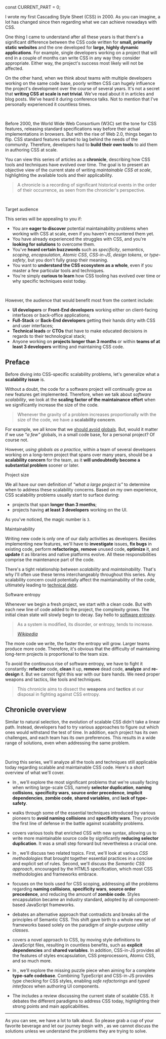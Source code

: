 

const CURRENT_PART = 0;


<TOC current={CURRENT_PART} />

I wrote my first Cascading Style Sheet (CSS) in 2000. As you can imagine, a lot has changed since then regarding what we can achieve nowadays with CSS.

One thing I came to understand after all these years is that there's a significant difference between the CSS code written for **small, primarily static websites** and the one developed for **large, highly dynamic applications**. For example, single developers working on a project that will end in a couple of months can write CSS in any way they consider appropriate. Either way, the project's success most likely will not be affected.

On the other hand, when we think about teams with multiple developers working on the same code base, poorly written CSS can hugely influence the project's development over the course of several years. It's not a secret that **writing CSS at scale is not trivial**. We've read about it in articles and blog posts. We've heard it during conference talks. Not to mention that I've personally experienced it countless times.

<br />

Before 2000, the World Wide Web Consortium (W3C) set the tone for CSS features, releasing standard specifications way before their actual implementations in browsers. But with the rise of Web 2.0, things began to flip. CSS standard features started to lag behind the needs of the community. Therefore, developers had to **build their own tools** to aid them in authoring CSS at scale.

You can view this series of articles as a **chronicle**, describing how CSS tools and techniques have evolved over time. The goal is to present an objective view of the current state of writing _maintainable CSS at scale_, highlighting the available tools and their applicability.

> A chronicle is a recording of significant historical events in the order of their occurrence, as seen from the chronicler's perspective.

<Figure
  width="grid"
  caption="Timeline of scalable CSS evolution milestones and turning points"
>
  <ThemedImg
    light={img_light.src}
    dark={img_dark.src}
    width={1920}
    height={878}
    alt="Timeline of scalable CSS evolution, depicting important milestones such as good practices, CSS processors, CSS methodologies, styles encapsulation, but also turning points like Atomic CSS (in green) and CSS-in-JS (in yellow), branching from the main timeline of Semantic CSS (in blue)"
  />
</Figure>

<br />

<Subheading>Target audience</Subheading>

This series will be appealing to you if:

- You are **eager to discover** potential maintainability problems when working with CSS at scale, even if you haven't encountered them yet.
- You have already experienced the struggles with CSS, and you're **looking for solutions** to overcome them.
- You've **heard certain buzzwords** such as _specificity_, _semantics_, _scoping_, _encapsulation_, _Atomic CSS_, _CSS-in-JS_, _design tokens_, or _type-safety_, but you don't fully grasp their meaning.
- You want to **understand the CSS ecosystem as a whole**, even if you master a few particular tools and techniques.
- You're simply **curious to learn** how CSS tooling has evolved over time or why specific techniques exist today.

<br />

However, the audience that would benefit most from the content include:

- **UI developers** or **Front-End developers** working either on client-facing interfaces or back-office applications;
- **Full-Stack** or **Back-End developers** getting their hands dirty with CSS and user interfaces;
- **Technical leads** or **CTOs** that have to make educated decisions in regards to their technological stack;
- Anyone working on **projects longer than 3 months** or within **teams of at least 3 developers** writting and maintaining CSS code.

## Preface

Before diving into CSS-specific scalability problems, let's generalize what a **scalability issue** is.

Without a doubt, the code for a software project will continually grow as new features get implemented. Therefore, when we talk about _software scalability_, we look at the **scaling factor of the maintainance effort** when we significantly increase the size of the code.

> Whenever the gravity of a problem increases proportionally with the size of the code, we have a **scalability concern**.

For example, we all know that we [should avoid globals](https://www.oreilly.com/library/view/maintainable-javascript/9781449328092/ch06.html). But, would it matter if we use _"a few"_ globals, in a small code base, for a personal project? Of course not.

However, _using globals as a practice_, within a team of several developers working on a long-term project that spans over many years, should be a **scalability concern** for the team, as it **will undoubtedly become a substantial problem** sooner or later.

<Subheading>Project size</Subheading>

We all have our own definition of _"what a large project is"_ to determine when to address these scalability concerns. Based on my own experience, CSS scalability problems usually start to surface during:

- projects that span **longer than 3 months**;
- projects having **at least 3 developers** working on the UI.

As you've noticed, the magic number is `3`.

<Subheading>Maintainability</Subheading>

Writing new code is only one of our daily activities as developers. Besides implementing new features, we'll have to **investigate** issues, **fix bugs** in existing code, perform **refactorings**, **remove** unused code, **optimize** it, and **update** it as libraries and native platforms evolve. All these responsibilities comprise the maintenance part of the code.

There's a tight relationship between _scalability_ and _maintainability_. That's why I'll often use these terms interchangeably throughout this series. Any scalability concern could potentially affect the maintainability of the code, ultimately leading to [technical debt](/blog/tech-debt-tech-loan).

<Subheading>Software entropy</Subheading>

Whenever we begin a fresh project, we start with a clean code. But with each new line of code added to the project, the complexity grows. The initial clean state will slowly begin to decay. Say hello to [software entropy](https://en.wikipedia.org/wiki/Software_entropy).

<Quote>
  <blockquote cite="https://en.wikipedia.org/wiki/Software_entropy">
    <p>As a system is modified, its disorder, or entropy, tends to increase.</p>
    <figcaption>
      <cite>
        <a href="https://en.wikipedia.org/wiki/Software_entropy#:~:text=as%20a%20system%20is%20modified%2C%20its%20disorder%2C%20or%20entropy%2C%20tends%20to%20increase">
          Wikipedia
        </a>
      </cite>
    </figcaption>
  </blockquote>
</Quote>

The more code we write, the faster the entropy will grow. Larger teams produce more code. Therefore, it's obvious that the difficulty of maintaining long-term projects is proportional to the team size.

To avoid the continuous rise of software entropy, we have to fight it constantly: **refactor** code, **clean** it up, **remove** dead code, **analyze** and **re-design** it. But we cannot fight this war with our bare hands. We need proper weapons and tactics, like tools and techniques.

> This chronicle aims to dissect the **weapons** and **tactics** at our disposal in fighting against CSS entropy.

## Chronicle overview

Similar to natural selection, the evolution of scalable CSS didn't take a linear path. Instead, developers had to try various approaches to figure out which ones would withstand the test of time. In addition, each project has its own challenges, and each team has its own preferences. This results in a wide range of solutions, even when addressing the same problem.

<br />

During this series, we'll analyze all the tools and techniques still applicable today regarding scalable and maintainable CSS code. Here's a short overview of what we'll cover.

- In **<LinkTo part={1} />**, we'll explore the most significant problems that we're usually facing when writing large-scale CSS, namely **selector duplication**, **naming collisions**, **specificity wars**, **source order precedence**, **implicit dependencies**, **zombie code**, **shared variables**, and **lack of type-safety**.

- **<LinkTo part={2} />** walks through some of the essential techniques introduced by various pioneers to **avoid naming collisions** and **specificity wars**. They provide the first line of defense in the battle against scalability problems.

- **<LinkTo part={3} />** covers various tools that enriched CSS with new syntax, allowing us to write more maintainable source code by significantly **reducing selector duplication**. It was a small step forward but nevertheless a crucial one.

- In **<LinkTo part={4} />**, we'll discuss two related topics. First, we'll look at various _CSS methodologies_ that brought together essential practices in a concise and explicit set of rules. Second, we'll discuss the _Semantic CSS approach_, encouraged by the HTML5 specification, which most CSS methodologies and frameworks embrace.

- **<LinkTo part={5} />** focuses on the tools used for CSS scoping, addressing all the problems regarding **naming collisions**, **specificity wars**, **source order precedence**, and reducing the amount of **zombie code**. Styles encapsulation became an industry standard, adopted by all component-based JavaScript frameworks.

- **<LinkTo part={6} />** debates an alternative approach that contradicts and breaks all the principles of Semantic CSS. This shift gave birth to a whole new set of frameworks based solely on the paradigm of _single-purpose utility classes_.

- **<LinkTo part={7} />** covers a novel approach to CSS, by moving style definitions to JavaScript files, resulting in countless benefits, such as **explicit dependencies** and **shared variables**. In addition, CSS-in-JS provides all the features of styles encapsulation, CSS preprocessors, Atomic CSS, and so much more.

- In **<LinkTo part={8} />**, we'll explore the missing puzzle piece when aiming for a complete **type-safe codebase**. Combining TypeScript and CSS-in-JS provides type checking for CSS styles, enabling _safe refactorings_ and _typed interfaces_ when authoring UI components.

- The **<LinkTo part={9} />** includes a review discussing the current state of scalable CSS. It debates the different paradigms to address CSS today, highlighting their strong points and main applicabilities.

---

As you can see, we have a lot to talk about. So please grab a cup of your favorite beverage and let our journey begin with **<LinkTo part={1} />**, as we cannot discuss the solutions unless we understand the problems they are trying to solve.
